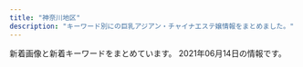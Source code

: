 ```yaml
---
title: "神奈川地区"
description: "キーワード別にの巨乳アジアン・チャイナエステ嬢情報をまとめました。"
---
```


新着画像と新着キーワードをまとめています。
2021年06月14日の情報です。

<DmmAffiliateIns />
<KeywordTable
  shops={
    [
    {
        "img_links": [
            "http://pretty-esthe.com/images/r2.jpg",
            "http://pretty-esthe.com/images/top.png",
            "http://pretty-esthe.com/images/cg07.jpg",
            "http://pretty-esthe.com/images/cg02.jpg",
            "http://pretty-esthe.com/images/cg03.jpg",
            "http://pretty-esthe.com/images/staff_s.png",
            "http://pretty-esthe.com/images/cg05.jpg",
            "http://pretty-esthe.com/images/evetop.png",
            "http://pretty-esthe.com/images/r1.jpg",
            "http://pretty-esthe.com/images/cg01.jpg",
            "http://pretty-esthe.com/images/r3.jpg",
            "http://pretty-esthe.com/images/news.png",
            "http://pretty-esthe.com/images/r4.jpg",
            "http://pretty-esthe.com/images/cg09.jpg"
        ],
        "name": "\u840c\u3048",
        "station": "JR\u6238\u585a\u99c5\u6771\u53e3",
        "url": "http://pretty-esthe.com/",
        "keywords": {
            "D": 15,
            "E": 3,
            "86": 18
        }
    },
    {
        "keywords": {
            "C": 11
        },
        "url": "http://treat-rlx.com/",
        "name": "\u798f\u7e01",
        "img_links": [
            "http://treat-rlx.com/img/ttl_mobile.png",
            "http://treat-rlx.com/i/files/homeimg.jpg",
            "http://treat-rlx.com/pic/topimg1.png",
            "http://treat-rlx.com/staff/mika/01mb.jpg",
            "http://treat-rlx.com/staff/aya/01.jpg",
            "http://treat-rlx.com/staff/mika/01.jpg",
            "http://treat-rlx.com/img/ttl_rec.png",
            "http://treat-rlx.com/staff/aya/01mb.jpg",
            "http://treat-rlx.com/pic/topimg4.png",
            "http://treat-rlx.com/pic/topimg3.png",
            "http://treat-rlx.com/pic/topimg5.png",
            "http://treat-rlx.com/img/ttl_staff.jpg",
            "http://treat-rlx.com/pic/topimg2.png",
            "http://treat-rlx.com/pic/head.jpg",
            "http://treat-rlx.com/img/att.png"
        ],
        "station": "\u5584\u884c\u99c5\u6771\u53e3"
    },
    {
        "keywords": {},
        "url": "http://megumi-est.xyz/",
        "name": "\u6075",
        "station": "JR\u85e4\u6ca2\u99c5\u5357\u53e3",
        "img_links": [
            "http://megumi-est.xyz/girl/8.jpg",
            "http://megumi-est.xyz/girl/5.jpg",
            "http://megumi-est.xyz/images/staff_bg.png",
            "http://megumi-est.xyz/images/roomimg/img2.png",
            "http://megumi-est.xyz/images/roomimg/img1.png",
            "http://megumi-est.xyz/images/pickup_line.png",
            "http://megumi-est.xyz/images/topbg.jpg",
            "http://megumi-est.xyz/images/mobile_bg.png",
            "http://megumi-est.xyz/images/roomimg/img3.png",
            "http://megumi-est.xyz/images/roomimg/img4.png",
            "http://megumi-est.xyz/images/newsbg.png",
            "http://megumi-est.xyz/girl/2.jpg",
            "http://megumi-est.xyz/girl/4.jpg",
            "http://megumi-est.xyz/girl/1.jpg"
        ]
    },
    {
        "keywords": {
            "C": 32,
            "87": 12,
            "D": 8,
            "83": 16
        },
        "station": "JR\u5e73\u585a\u99c5\u5317\u53e3",
        "name": "Best Love \uff5e\u30d9\u30b9\u30c8\u30e9\u30d6\uff5e",
        "url": "http://www.bestlove.iesjp.com/",
        "img_links": [
            "http://www.bestlove.iesjp.com/images/line.png",
            "http://www.bestlove.iesjp.com/files/007-02.jpg",
            "http://www.bestlove.iesjp.com/images/r3.jpg",
            "http://www.bestlove.iesjp.com/files/003-02.jpg",
            "http://www.bestlove.iesjp.com/files/008-02.jpg",
            "http://www.bestlove.iesjp.com/files/005-03.jpg",
            "http://www.bestlove.iesjp.com/files/007.jpg",
            "http://www.bestlove.iesjp.com/files/002-02.jpg",
            "http://www.bestlove.iesjp.com/files/001-02.jpg",
            "http://www.bestlove.iesjp.com/files/001.jpg",
            "http://www.bestlove.iesjp.com/photo_news/upimg/5129560a1cb3fa4f74_0.jpg",
            "http://www.bestlove.iesjp.com/files/004-03.jpg",
            "http://www.bestlove.iesjp.com/files/004.jpg",
            "http://www.bestlove.iesjp.com/images/mobile.jpg",
            "http://www.bestlove.iesjp.com/files/003-03.jpg",
            "http://www.bestlove.iesjp.com/images/atomosky.jpg",
            "http://www.bestlove.iesjp.com/files/004-02.jpg",
            "http://www.bestlove.iesjp.com/files/002.jpg",
            "http://www.bestlove.iesjp.com/files/006.jpg",
            "http://www.bestlove.iesjp.com/files/005-02.jpg",
            "http://www.bestlove.iesjp.com/files/003.jpg",
            "http://www.bestlove.iesjp.com/files/002-03.jpg",
            "http://www.bestlove.iesjp.com/files/005.jpg",
            "http://www.bestlove.iesjp.com/files/008.jpg",
            "http://www.bestlove.iesjp.com/files/006-03.jpg",
            "http://www.bestlove.iesjp.com/files/007-03.jpg",
            "http://www.bestlove.iesjp.com/files/008-03.jpg",
            "http://www.bestlove.iesjp.com/files/001-03.jpg",
            "http://www.bestlove.iesjp.com/files/006-02.jpg"
        ]
    },
    {
        "img_links": [
            "http://candy.relaxjp.com/images/slider1/003.jpg",
            "http://candy.relaxjp.com/css/nav/nav-001.png",
            "http://candy.relaxjp.com/css/top000001.png",
            "http://candy.relaxjp.com/css/nav/nav-004.png",
            "http://candy.relaxjp.com/css/staff/staff003-a.png",
            "http://candy.relaxjp.com/css/nav/nav-006.png",
            "http://candy.relaxjp.com/css/osusume08.jpg",
            "http://candy.relaxjp.com/css/staff/staff001-a.png",
            "http://candy.relaxjp.com/css/nav/nav-003.png",
            "http://candy.relaxjp.com/css/staff/staff006.png",
            "http://candy.relaxjp.com/css/staff/staff006-a.png",
            "http://candy.relaxjp.com/images/slider1/001.jpg",
            "http://candy.relaxjp.com/css/staff/staff005-a.png",
            "http://candy.relaxjp.com/css/staff/staff007-a.png",
            "http://candy.relaxjp.com/css/nav/nav-002.png",
            "http://candy.relaxjp.com/css/staff/staff004-a.png",
            "http://candy.relaxjp.com/css/staff/staff002.png",
            "http://candy.relaxjp.com/css/staff/staff005.png",
            "http://candy.relaxjp.com/css/staff/staff002-a.png",
            "http://candy.relaxjp.com/css/staff/staff007.png",
            "http://candy.relaxjp.com/css/tel.png",
            "http://candy.relaxjp.com/css/staff/staff003.png",
            "http://candy.relaxjp.com/css/staff/staff004.png",
            "http://candy.relaxjp.com/css/staff/staff0001.png",
            "http://candy.relaxjp.com/css/nav/nav-005.png"
        ],
        "url": "http://candy.relaxjp.com/",
        "keywords": {
            "D": 4,
            "87": 1,
            "88": 1,
            "90": 1,
            "C": 2,
            "89": 2,
            "85": 1
        },
        "name": "Candy",
        "station": "JR\u6771\u6238\u585a\u99c5\u6771\u53e3"
    },
    {
        "station": "\u8ffd\u6d5c\u99c5",
        "url": "http://ikoi.esjp.xyz/",
        "img_links": [
            "http://ikoi.esjp.xyz/i/img/photo01.jpg",
            "http://ikoi.esjp.xyz/girl/5.jpg",
            "http://ikoi.esjp.xyz/img/top_pickback.png",
            "http://ikoi.esjp.xyz/img/capinfo.jpg",
            "http://ikoi.esjp.xyz/img/sub_staff.jpg",
            "http://ikoi.esjp.xyz/girl/2.jpg",
            "http://ikoi.esjp.xyz/img/room/photo03.jpg",
            "http://ikoi.esjp.xyz/i/img/photo05.jpg",
            "http://ikoi.esjp.xyz/img/room/photo05.jpg",
            "http://ikoi.esjp.xyz/i/img/photo03.jpg",
            "http://ikoi.esjp.xyz/img/lr_02.jpg",
            "http://ikoi.esjp.xyz/img/qr.jpg",
            "http://ikoi.esjp.xyz/img/059.png",
            "http://ikoi.esjp.xyz/girl/1.jpg",
            "http://ikoi.esjp.xyz/img/lr_01.jpg",
            "http://ikoi.esjp.xyz/girl/4.jpg",
            "http://ikoi.esjp.xyz/img/room/photo06.jpg",
            "http://ikoi.esjp.xyz/img/room/photo02.jpg",
            "http://ikoi.esjp.xyz/img/pro_girl_line.jpg",
            "http://ikoi.esjp.xyz/img/room/photo04.jpg",
            "http://ikoi.esjp.xyz/i/img/photo06.jpg",
            "http://ikoi.esjp.xyz/girl/3.jpg",
            "http://ikoi.esjp.xyz/girl/6.jpg",
            "http://ikoi.esjp.xyz/i/img/photo04.jpg",
            "http://ikoi.esjp.xyz/img/room/photo01.jpg",
            "http://ikoi.esjp.xyz/i/img/photo02.jpg",
            "http://ikoi.esjp.xyz/img/rec_top.png"
        ],
        "name": "\u61a9",
        "keywords": {}
    },
    {
        "station": "JR\u6238\u585a\u99c5",
        "keywords": {
            "D": 36,
            "87": 36,
            "C": 12,
            "86": 12
        },
        "img_links": [
            "http://www.sugoi.esturl.com/images/tit_new.png",
            "http://www.sugoi.esturl.com/images/maining.jpg",
            "http://www.sugoi.esturl.com/photo_news/upimg/75643607cd8483a10c_0.jpg",
            "http://www.sugoi.esturl.com/files/006.jpg",
            "http://www.sugoi.esturl.com/files/002.jpg",
            "http://www.sugoi.esturl.com/images/top.jpg",
            "http://www.sugoi.esturl.com/images/sp_tit_therapist.png",
            "http://www.sugoi.esturl.com/photo_news/upimg/5092060b9e64abf34d_0.jpg",
            "http://www.sugoi.esturl.com/files/001.jpg",
            "http://www.sugoi.esturl.com/images/tit_therapist.png",
            "http://www.sugoi.esturl.com/files/005.jpg",
            "http://www.sugoi.esturl.com/photo_news/upimg/70951608b5e693bbf5_0.jpg",
            "http://www.sugoi.esturl.com/photo_news/upimg/9825560a1fc08bf3dd_0.jpg",
            "http://www.sugoi.esturl.com/files/003.jpg",
            "http://www.sugoi.esturl.com/files/008.jpg",
            "http://www.sugoi.esturl.com/files/004.jpg",
            "http://www.sugoi.esturl.com/images/sp_tit_new.png",
            "http://www.sugoi.esturl.com/files/007.jpg",
            "http://www.sugoi.esturl.com/images/sp_top.jpg",
            "http://www.sugoi.esturl.com/images/img_tel.png"
        ],
        "url": "http://www.sugoi.esturl.com/",
        "name": "\u3059\u3054\u3044\u7652\u3057"
    },
    {
        "keywords": {},
        "name": "\u3055\u304f\u3089",
        "url": "http://hoguraku.info/",
        "img_links": [
            "http://hoguraku.info/_src/22266488/navi2_02.png",
            "http://hoguraku.info/_src/37673393/wechatimg98.jpg",
            "http://hoguraku.info/staff-2.jpg",
            "http://hoguraku.info/_src/22294030/wechatimg175.jpg",
            "http://hoguraku.info/_src/22266487/navi_02.png",
            "http://hoguraku.info/_src/22266486/navi2_01.png",
            "http://hoguraku.info/_src/22294027/wechatimg239.jpg",
            "http://hoguraku.info/_src/22294031/wechatimg175.jpg",
            "http://hoguraku.info/_src/22266495/navi_06.png",
            "http://hoguraku.info/_src/22293865/sign.png",
            "http://hoguraku.info/_src/22296697/pup.png",
            "http://hoguraku.info/_src/22294024/1_20180513213551260.jpg",
            "http://hoguraku.info/_src/22293820/wechatimg744.jpg",
            "http://hoguraku.info/_src/22266524/wechatimg96_20191205204603604.jpg",
            "http://hoguraku.info/_src/22266491/navi_04.png",
            "http://hoguraku.info/_src/22294025/1_20180513213551260.jpg",
            "http://hoguraku.info/_src/22293781/sign.png",
            "http://hoguraku.info/_src/25168346/staff-2_20180823215120776.jpg",
            "http://hoguraku.info/_src/22296695/pup.png",
            "http://hoguraku.info/_src/22293610/pup.png",
            "http://hoguraku.info/staff-1.jpg",
            "http://hoguraku.info/_src/22294029/3_20180513213551306.jpg",
            "http://hoguraku.info/_src/22266496/navi2_06.png",
            "http://hoguraku.info/_src/22266485/navi_01.png",
            "http://hoguraku.info/_src/55131553/img20210408153832112943.png",
            "http://hoguraku.info/_src/22266493/navi_05.png",
            "http://hoguraku.info/_src/22296687/pup.png",
            "http://hoguraku.info/_src/22294409/img20180513220122069421.png",
            "http://hoguraku.info/staff-4.jpg",
            "http://hoguraku.info/_src/22266494/navi2_05.png",
            "http://hoguraku.info/_src/22266398/img20180513214352559347.png",
            "http://hoguraku.info/staff-3.jpg",
            "http://hoguraku.info/_src/22266489/navi_03.png",
            "http://hoguraku.info/_src/22294028/3_20180513213551306.jpg",
            "http://hoguraku.info/_src/22266400/wechatimg94_20191205204136458.jpg",
            "http://hoguraku.info/_src/22266490/navi2_03.png",
            "http://hoguraku.info/_src/22294026/wechatimg239.jpg",
            "http://hoguraku.info/_src/22266492/navi2_04.png",
            "http://hoguraku.info/_src/22293601/newspinkup.png"
        ],
        "station": "JR\u5927\u8239\u99c5\u6771\u53e3"
    },
    {
        "station": "\u6e58\u5357\u53f0\u99c5\u897f\u53e3",
        "url": "http://izumi.ests.jp/",
        "name": "\u6e58\u5357\u604b",
        "img_links": [
            "http://izumi.ests.jp/images/room1.jpg",
            "http://izumi.ests.jp/images/info.jpg",
            "http://izumi.ests.jp/images/top.jpg",
            "http://izumi.ests.jp/images/s3.jpg",
            "http://izumi.ests.jp/photos/sites/54/2020/07/2020070605483923.jpg",
            "http://izumi.ests.jp/photos/sites/54/2019/10/2019100205592997.jpg",
            "http://izumi.ests.jp/images/room4.jpg",
            "http://izumi.ests.jp/images/service4.jpg",
            "http://izumi.ests.jp/images/service2.jpg",
            "http://izumi.ests.jp/images/mobile.jpg",
            "http://izumi.ests.jp/images/s_news.jpg",
            "http://izumi.ests.jp/images/info2.jpg",
            "http://izumi.ests.jp/photos/sites/54/2020/05/2020051209400132.jpg",
            "http://izumi.ests.jp/images/service3.jpg",
            "http://izumi.ests.jp/photos/sites/54/2020/12/2020121307073529.jpg",
            "http://izumi.ests.jp/photos/sites/54/2021/05/2021052103244595.jpg",
            "http://izumi.ests.jp/images/room2.jpg",
            "http://izumi.ests.jp/images/room3.jpg",
            "http://izumi.ests.jp/photos/sites/54/2019/10/2019100205593058.jpg",
            "http://izumi.ests.jp/images/s1.jpg",
            "http://izumi.ests.jp/images/service1.jpg",
            "http://izumi.ests.jp/photos/sites/54/2020/09/2020092004565418.jpg"
        ],
        "keywords": {
            "85": 40,
            "D": 40,
            "E": 8,
            "86": 8,
            "C": 8,
            "87": 8
        }
    },
    {
        "name": "\u693f",
        "station": "JR\u5e73\u585a\u99c5\u897f\u53e3",
        "url": "http://o-jp.com/tsubaki/",
        "keywords": {
            "C": 6
        },
        "img_links": [
            "http://o-jp.com/tsubaki/images/index_enter.jpg",
            "http://o-jp.com/tsubaki/images/photo02.jpg",
            "http://o-jp.com/tsubaki/images/mimi1.jpg",
            "http://o-jp.com/tsubaki/images/photo01.jpg",
            "http://o-jp.com/tsubaki/images/photo04.jpg",
            "http://o-jp.com/tsubaki/images/t_mobile.jpg",
            "http://o-jp.com/tsubaki/images/t_discount.jpg",
            "http://o-jp.com/tsubaki/images/photo03.jpg"
        ]
    },
    {
        "url": "http://hiratsuka-est.com/",
        "name": "\u3055\u308f\u3084\u304b",
        "keywords": {},
        "img_links": [
            "http://hiratsuka-est.com/images/zi-faq.png",
            "http://hiratsuka-est.com/images/tiao2.jpg",
            "http://hiratsuka-est.com/images/mi.jpg",
            "http://hiratsuka-est.com/images/g3.jpg",
            "http://hiratsuka-est.com/images/rr1.jpg",
            "http://hiratsuka-est.com/images/zi-staff.png",
            "http://hiratsuka-est.com/images/banna2.jpg",
            "http://hiratsuka-est.com/images/ll1.jpg",
            "http://hiratsuka-est.com/images/top.jpg",
            "http://hiratsuka-est.com/images/r9.jpg",
            "http://hiratsuka-est.com/images/r8.jpg",
            "http://hiratsuka-est.com/images/g0.jpg",
            "http://hiratsuka-est.com/images/new1.jpg",
            "http://hiratsuka-est.com/images/r4.jpg",
            "http://hiratsuka-est.com/images/g1.jpg",
            "http://hiratsuka-est.com/images/r7.jpg",
            "http://hiratsuka-est.com/images/banna1.jpg",
            "http://hiratsuka-est.com/images/rina.jpg",
            "http://hiratsuka-est.com/images/banna.jpg",
            "http://hiratsuka-est.com/images/g4.jpg",
            "http://hiratsuka-est.com/images/tel.jpg",
            "http://hiratsuka-est.com/images/r5.jpg",
            "http://hiratsuka-est.com/images/r3.jpg",
            "http://hiratsuka-est.com/images/r1.jpg",
            "http://hiratsuka-est.com/images/left.jpg",
            "http://hiratsuka-est.com/images/r6.jpg",
            "http://hiratsuka-est.com/images/zi-link.png",
            "http://hiratsuka-est.com/images/right.jpg",
            "http://hiratsuka-est.com/images/chc.jpg",
            "http://hiratsuka-est.com/images/g2.jpg"
        ],
        "station": "JR\u5e73\u585a\u99c5\u5317\u53e3"
    },
    {
        "station": "\u9db4\u5dfb\u6e29\u6cc9\u99c5\u5317\u53e3",
        "url": "http://oil.abnavi.info/",
        "keywords": {},
        "name": "\u30a2\u30ed\u30a8",
        "img_links": []
    },
    {
        "station": "JR\u85e4\u6ca2\u99c5\u5357\u53e3",
        "name": "\u30a2\u30eb\u30b9",
        "url": "https://174018370.wixsite.com/mysite-5/",
        "keywords": {
            "87": 5,
            "84": 4,
            "F": 1,
            "\u30bb\u30af\u30b7\u30fc": 5
        },
        "img_links": [
            "https://static.wixstatic.com/media/fa16f5_10bb2bee15cc4bae8e5cb63703e45c70~mv2.jpg",
            "https://static.wixstatic.com/media/fa16f5_86eb1c796f8c4331b4c38b69cda1b743~mv2.jpg",
            "https://static.wixstatic.com/media/fa16f5_c5eb62e882bb4223841ed94f9c0e4c94~mv2.jpg"
        ]
    },
    {
        "keywords": {
            "88": 5,
            "D": 10,
            "87": 10,
            "85": 5,
            "E": 10,
            "C": 13
        },
        "name": "\u3075\u308f\u3075\u308f\u5a18",
        "img_links": [
            "https://fuwafuwa-girl.jpn.vin/images/m12.jpg",
            "https://fuwafuwa-girl.jpn.vin/images/info.jpg",
            "https://fuwafuwa-girl.jpn.vin/images/m14.jpg",
            "https://fuwafuwa-girl.jpn.vin/images/s_news.png",
            "https://fuwafuwa-girl.jpn.vin/images/m15.jpg",
            "https://fuwafuwa-girl.jpn.vin/images/m10.jpg",
            "https://fuwafuwa-girl.jpn.vin/photos/sites/34/2021/02/2021022406110282.jpg",
            "https://fuwafuwa-girl.jpn.vin/images/s_staff.png",
            "https://fuwafuwa-girl.jpn.vin/photos/sites/34/2021/02/202102240611046.jpg",
            "https://fuwafuwa-girl.jpn.vin/images/m7.jpg",
            "https://fuwafuwa-girl.jpn.vin/photos/sites/34/2021/02/2021022406110276.jpg",
            "https://fuwafuwa-girl.jpn.vin/images/room3.jpg",
            "https://fuwafuwa-girl.jpn.vin/photos/sites/34/2021/02/2021022406110384.jpg",
            "https://fuwafuwa-girl.jpn.vin/images/s_pick.png",
            "https://fuwafuwa-girl.jpn.vin/images/m11.jpg",
            "https://fuwafuwa-girl.jpn.vin/images/m13.jpg",
            "https://fuwafuwa-girl.jpn.vin/images/m8.jpg",
            "https://fuwafuwa-girl.jpn.vin/images/room4.jpg",
            "https://fuwafuwa-girl.jpn.vin/images/mobile.jpg",
            "https://fuwafuwa-girl.jpn.vin/images/room1.jpg",
            "https://fuwafuwa-girl.jpn.vin/images/room2.jpg",
            "https://fuwafuwa-girl.jpn.vin/images/s_massage.png",
            "https://fuwafuwa-girl.jpn.vin/images/m9.jpg",
            "https://fuwafuwa-girl.jpn.vin/images/s_link.png",
            "https://fuwafuwa-girl.jpn.vin/images/top.png"
        ],
        "station": "\u4e0a\u5927\u5ca1\u99c5",
        "url": "https://fuwafuwa-girl.jpn.vin/"
    },
    {
        "url": "http://esthe-massage.pw/",
        "keywords": {
            "E": 2,
            "86": 3,
            "D": 3,
            "87": 1,
            "85": 1
        },
        "name": "\u6843\u9999",
        "station": "JR\u5e73\u585a\u99c5",
        "img_links": [
            "http://esthe-massage.pw/img/m6.jpg",
            "http://esthe-massage.pw/img/cg01.jpg",
            "http://esthe-massage.pw/img/cg02.jpg",
            "http://esthe-massage.pw/img/noo.png",
            "http://esthe-massage.pw/img/m30.jpg",
            "http://esthe-massage.pw/img/m60.jpg",
            "http://esthe-massage.pw/img/cg05.jpg",
            "http://esthe-massage.pw/img/top.jpg",
            "http://esthe-massage.pw/img/m20.jpg",
            "http://esthe-massage.pw/img/m2.jpg",
            "http://esthe-massage.pw/img/m4.jpg",
            "http://esthe-massage.pw/img/m1.jpg",
            "http://esthe-massage.pw/img/m10.jpg",
            "http://esthe-massage.pw/img/cg03.jpg",
            "http://esthe-massage.pw/img/fla.jpg",
            "http://esthe-massage.pw/img/no.png",
            "http://esthe-massage.pw/img/stan.png",
            "http://esthe-massage.pw/img/m5.jpg",
            "http://esthe-massage.pw/img/m3.jpg",
            "http://esthe-massage.pw/img/cg04.jpg"
        ]
    },
    {
        "keywords": {
            "86": 4,
            "D": 24,
            "87": 16,
            "88": 4
        },
        "name": "\u521d\u604b",
        "img_links": [
            "http://www.hatsukoi.mensest.com/files/005.jpg",
            "http://www.hatsukoi.mensest.com/files/001.jpg",
            "http://www.hatsukoi.mensest.com/common/images/photo03.jpg",
            "http://www.hatsukoi.mensest.com/images/icon_info.png",
            "http://www.hatsukoi.mensest.com/images/icon_top.png",
            "http://www.hatsukoi.mensest.com/files/004.jpg",
            "http://www.hatsukoi.mensest.com/files/006.jpg",
            "http://www.hatsukoi.mensest.com/common/images/photo01.jpg",
            "http://www.hatsukoi.mensest.com/images/btn2.png",
            "http://www.hatsukoi.mensest.com/common/images/photo02.jpg",
            "http://www.hatsukoi.mensest.com/images/mainImg_sub.jpg",
            "http://www.hatsukoi.mensest.com/images/icon_staff.png",
            "http://www.hatsukoi.mensest.com/files/003.jpg",
            "http://www.hatsukoi.mensest.com/images/icon_tel.png",
            "http://www.hatsukoi.mensest.com/files/002.jpg"
        ],
        "station": "JR\u6771\u6238\u585a\u99c5\u6771\u53e3",
        "url": "http://www.hatsukoi.mensest.com/"
    },
    {
        "name": "\u990a\u751f\u5802",
        "keywords": {
            "C": 13
        },
        "station": "\u5929\u738b\u753a\u99c5\u5357\u53e3",
        "img_links": [
            "http://es-treat.com/staff/rie/01.jpg",
            "http://es-treat.com/staff/nana/01.jpg",
            "http://es-treat.com/staff/nana/01mb.jpg",
            "http://es-treat.com/staff/remi/01.jpg",
            "http://es-treat.com/img/tel.jpg",
            "http://es-treat.com/img/ttl_staff.png",
            "http://es-treat.com/img/acs.jpg",
            "http://es-treat.com/staff/emi/01mb.jpg",
            "http://es-treat.com/staff/rie/01mb.jpg",
            "http://es-treat.com/staff/yuri/01.jpg",
            "http://es-treat.com/staff/yuyu/01mb.jpg",
            "http://es-treat.com/pic/head.jpg",
            "http://es-treat.com/staff/emi/01.jpg",
            "http://es-treat.com/staff/remi/01mb.jpg",
            "http://es-treat.com/staff/yuyu/01.jpg",
            "http://es-treat.com/pic/topimg1.jpg",
            "http://es-treat.com/staff/yuri/01mb.jpg"
        ],
        "url": "http://es-treat.com/"
    },
    {
        "img_links": [],
        "url": "http://en.este88.com/",
        "keywords": {},
        "station": "JR\u85e4\u6ca2\u99c5\u5317\u53e3",
        "name": "\u7e01"
    },
    {
        "img_links": [
            "http://www.huyo.work/img/sora1.jpg",
            "http://www.huyo.work/images/info.jpg",
            "http://www.huyo.work/images/int1.jpg",
            "http://www.huyo.work/images/interior_t.jpg",
            "http://www.huyo.work/images/8.jpg",
            "http://www.huyo.work/img/nana1.jpg",
            "http://www.huyo.work/images/news.jpg",
            "http://www.huyo.work/img/riri1.jpg",
            "http://www.huyo.work/images/sys2.jpg",
            "http://www.huyo.work/images/sys1.jpg",
            "http://www.huyo.work/img/hana1.jpg",
            "http://www.huyo.work/images/4.jpg",
            "http://www.huyo.work/images/head.jpg",
            "http://www.huyo.work/img/mimi1.jpg",
            "http://www.huyo.work/images/3.jpg",
            "http://www.huyo.work/images/staff_t.jpg",
            "http://www.huyo.work/images/line.png",
            "http://www.huyo.work/img/mayu1.jpg",
            "http://www.huyo.work/images/7.jpg",
            "http://www.huyo.work/images/int2.jpg",
            "http://www.huyo.work/images/2.jpg",
            "http://www.huyo.work/img/ayumi1.jpg",
            "http://www.huyo.work/images/mobile.jpg",
            "http://www.huyo.work/images/5.jpg",
            "http://www.huyo.work/images/1.jpg"
        ],
        "url": "http://www.huyo.work/",
        "keywords": {},
        "station": "JR\u5e73\u585a\u99c5\u5317\u53e3",
        "name": "\u3075\u3088\u3046"
    },
    {
        "keywords": {
            "D": 61,
            "C": 8,
            "E": 8,
            "F": 8
        },
        "name": "\u30ad\u30e5\u30fc\u30c8",
        "url": "http://onlyone-relax.xyz/",
        "station": "JR\u5c0f\u7530\u539f\u99c5\u897f\u53e3",
        "img_links": [
            "http://onlyone-relax.xyz/images/cg01.jpg",
            "http://onlyone-relax.xyz/images/cg07.jpg",
            "http://onlyone-relax.xyz/images/2.jpg",
            "http://onlyone-relax.xyz/images/4.jpg",
            "http://onlyone-relax.xyz/images/1.jpg",
            "http://onlyone-relax.xyz/images/cg09.jpg",
            "http://onlyone-relax.xyz/images/cg05.jpg",
            "http://onlyone-relax.xyz/images/top.png",
            "http://onlyone-relax.xyz/images/spacer300x450.png",
            "http://onlyone-relax.xyz/images/cg08.jpg",
            "http://onlyone-relax.xyz/images/cg02.jpg",
            "http://onlyone-relax.xyz/images/cg03.jpg",
            "http://onlyone-relax.xyz/images/top2.png",
            "http://onlyone-relax.xyz/images/cg06.jpg",
            "http://onlyone-relax.xyz/images/qr.jpg",
            "http://onlyone-relax.xyz/images/cg10.jpg",
            "http://onlyone-relax.xyz/images/cg04.jpg"
        ]
    },
    {
        "keywords": {
            "86": 4,
            "E": 3,
            "85": 1,
            "C": 2,
            "87": 5,
            "D": 5
        },
        "img_links": [
            "http://www.relax-fairyark.info/img/nos.jpg",
            "http://www.relax-fairyark.info/img/sta213.jpg",
            "http://www.relax-fairyark.info/img/botton.jpg",
            "http://www.relax-fairyark.info/img/st150.jpg",
            "http://www.relax-fairyark.info/img/st1.jpg",
            "http://www.relax-fairyark.info/img/st213.jpg",
            "http://www.relax-fairyark.info/img/sta267.jpg",
            "http://www.relax-fairyark.info/img/tel.png",
            "http://www.relax-fairyark.info/img/st264.jpg",
            "http://www.relax-fairyark.info/img/st260.jpg",
            "http://www.relax-fairyark.info/img/sta264.jpg",
            "http://www.relax-fairyark.info/img/sta255.jpg",
            "http://www.relax-fairyark.info/img/vlt.png",
            "http://www.relax-fairyark.info/img/sta220.jpg",
            "http://www.relax-fairyark.info/img/sta260.jpg",
            "http://www.relax-fairyark.info/img/head.jpg",
            "http://www.relax-fairyark.info/img/sta150.jpg",
            "http://www.relax-fairyark.info/img/st223.jpg",
            "http://www.relax-fairyark.info/img/st220.jpg",
            "http://www.relax-fairyark.info/img/st268.jpg",
            "http://www.relax-fairyark.info/img/st255.jpg",
            "http://www.relax-fairyark.info/img/sta223.jpg",
            "http://www.relax-fairyark.info/img/st267.jpg",
            "http://www.relax-fairyark.info/img/body2.jpg",
            "http://www.relax-fairyark.info/img/footbotton.png",
            "http://www.relax-fairyark.info/img/st0220.jpg",
            "http://www.relax-fairyark.info/img/sta268.jpg"
        ],
        "url": "http://www.relax-fairyark.info/",
        "name": "Fairy Ark",
        "station": "JR\u85e4\u6ca2\u99c5\u5357\u53e3"
    },
    {
        "station": "JR\u85e4\u6ca2\u99c5\u5357\u53e3",
        "img_links": [
            "http://es-tiara.jpest.net/uploads//sites/29/2021/05/g2.jpg",
            "http://es-tiara.jpest.net/uploads//sites/29/elementor/thumbs/g2-p6y6me2p9fjnaj0de7ydxk9qgy0x3q0q7mdpblc9tk.jpg",
            "http://es-tiara.jpest.net/uploads//sites/29/2021/05/g1.jpg",
            "http://es-tiara.jpest.net/uploads//sites/29/2020/11/new_03.jpg",
            "http://es-tiara.jpest.net/uploads//sites/29/2020/11/top-1.png",
            "http://es-tiara.jpest.net/uploads//sites/29/elementor/thumbs/g4-p6y6qq3wrxh8tspq33egfgw92wnulh8652oaziwx4o.jpg",
            "http://es-tiara.jpest.net/uploads//sites/29/2021/05/g3.jpg",
            "http://es-tiara.jpest.net/uploads//sites/29/2021/05/g4.jpg",
            "http://es-tiara.jpest.net/uploads//sites/29/2020/11/new_01.jpg",
            "http://es-tiara.jpest.net/uploads//sites/29/elementor/thumbs/g1-p6y6ogby9cdarq0icm1wwjj5eduwzt7ittx28ga660.jpg",
            "http://es-tiara.jpest.net/uploads//sites/29/2020/11/liushu.png",
            "http://es-tiara.jpest.net/uploads//sites/29/elementor/thumbs/g3-p6y6s5t17tg0kcmmp7qxqlulr3l1ctxeo6k0dqs9mg.jpg"
        ],
        "keywords": {},
        "url": "http://es-tiara.jpest.net/",
        "name": "\u30c6\u30a3\u30a2\u30e9"
    },
    {
        "keywords": {
            "86": 18,
            "D": 15,
            "E": 3
        },
        "name": "\u5922\u306e\u8776\u3005",
        "url": "http://tiffany1818.biz/",
        "station": "\u4e0a\u6c38\u8c37\u99c5",
        "img_links": [
            "http://tiffany1818.biz/images/top.png",
            "http://tiffany1818.biz/images/cg02.jpg",
            "http://tiffany1818.biz/images/cg06.jpg",
            "http://tiffany1818.biz/images/cg05.jpg",
            "http://tiffany1818.biz/images/cg01.jpg",
            "http://tiffany1818.biz/images/news.png",
            "http://tiffany1818.biz/images/staff_s.png",
            "http://tiffany1818.biz/images/cg03.jpg",
            "http://tiffany1818.biz/images/cg07.jpg",
            "http://tiffany1818.biz/images/evetop.png"
        ]
    },
    {
        "station": "JR\u5e73\u585a\u99c5\u5317\u53e3",
        "name": "\u968f\u7e01",
        "img_links": [
            "http://sui-en.work/images/b1.jpg",
            "http://sui-en.work/images/b2.jpg",
            "http://sui-en.work/images/interior_t.png",
            "http://sui-en.work/img/kaori1.jpg",
            "http://sui-en.work/images/3.png",
            "http://sui-en.work/images/int3.png",
            "http://sui-en.work/images/news.jpg",
            "http://sui-en.work/images/sys2.jpg",
            "http://sui-en.work/images/sys1.jpg",
            "http://sui-en.work/images/1.png",
            "http://sui-en.work/images/int1.png",
            "http://sui-en.work/img/hana1.jpg",
            "http://sui-en.work/images/int2.png",
            "http://sui-en.work/images/head.jpg",
            "http://sui-en.work/img/sena1.jpg",
            "http://sui-en.work/images/tr.jpg",
            "http://sui-en.work/images/4.png",
            "http://sui-en.work/images/ta.jpg",
            "http://sui-en.work/images/mobile.jpg",
            "http://sui-en.work/img/yuki1.jpg",
            "http://sui-en.work/images/2.png",
            "http://sui-en.work/images/sys3.png",
            "http://sui-en.work/images/info.jpg",
            "http://sui-en.work/images/staff_t.png"
        ],
        "url": "http://sui-en.work/",
        "keywords": {}
    },
    {
        "img_links": [
            "http://www.bijinsalon.mensest.com/images/rsubt6.png",
            "http://www.bijinsalon.mensest.com/files/004.jpg",
            "http://www.bijinsalon.mensest.com/files/002.jpg",
            "http://www.bijinsalon.mensest.com/images/rsubt1.png",
            "http://www.bijinsalon.mensest.com/images/slider-img002.jpg",
            "http://www.bijinsalon.mensest.com/images/m2.jpg",
            "http://www.bijinsalon.mensest.com/images/m1.jpg",
            "http://www.bijinsalon.mensest.com/files/001.jpg",
            "http://www.bijinsalon.mensest.com/images/b-tel.png",
            "http://www.bijinsalon.mensest.com/images/m4.jpg",
            "http://www.bijinsalon.mensest.com/files/005.jpg",
            "http://www.bijinsalon.mensest.com/images/rsubt4.png",
            "http://www.bijinsalon.mensest.com/images/rsubt5.png",
            "http://www.bijinsalon.mensest.com/images/rsubt2.png",
            "http://www.bijinsalon.mensest.com/images/call_sp.png",
            "http://www.bijinsalon.mensest.com/images/slider-img001.jpg",
            "http://www.bijinsalon.mensest.com/images/m5.jpg",
            "http://www.bijinsalon.mensest.com/images/m3.jpg",
            "http://www.bijinsalon.mensest.com/images/rsubt7.png",
            "http://www.bijinsalon.mensest.com/images/b-online.png",
            "http://www.bijinsalon.mensest.com/images/rsubt3.png",
            "http://www.bijinsalon.mensest.com/images/m6.jpg"
        ],
        "name": "\u7f8e\u4eba\u30b5\u30ed\u30f3",
        "keywords": {
            "86": 8,
            "88": 8,
            "D": 24,
            "C": 8,
            "85": 8,
            "87": 8
        },
        "url": "http://www.bijinsalon.mensest.com/",
        "station": "JR\u4fdd\u571f\u30f6\u8c37\u99c5\u6771\u53e3"
    },
    {
        "name": "\u6e05\u6c34\u6e7e",
        "img_links": [
            "http://vinerty.xyz/templets/default/picture/rec1.png",
            "http://vinerty.xyz/uploads/210414/1-2104141542145O.jpg",
            "http://vinerty.xyz/uploads/210414/1-210414154313312.jpg",
            "http://vinerty.xyz/templets/default/picture/staff_t.jpg",
            "http://vinerty.xyz/uploads/210414/1-210414154346291.png",
            "http://vinerty.xyz/templets/default/picture/interior_t.jpg",
            "http://vinerty.xyz/uploads/210414/1-21041415424K61.jpg",
            "http://vinerty.xyz/uploads/180620/1-1P62010193X63.jpg",
            "http://vinerty.xyz/uploads/180620/1-1P62010154K00.png",
            "http://vinerty.xyz/uploads/210414/1-21041416305D18.jpg",
            "http://vinerty.xyz/templets/default/picture/news.jpg",
            "http://vinerty.xyz/templets/default/picture/head.jpg",
            "http://vinerty.xyz/uploads/210424/1-210424092F2349.jpg"
        ],
        "station": "\u6e58\u5357\u53f0\u99c5\u897f\u53e3",
        "url": "http://vinerty.xyz/",
        "keywords": {}
    },
    {
        "name": "\u6d5c\u8fba\u306e\u604b",
        "url": "http://www.hamabei.com/",
        "img_links": [
            "http://www.hamabei.com/images/buttona_08.jpg",
            "http://www.hamabei.com/images/miki1.jpg",
            "http://www.hamabei.com/images/yuka1.jpg",
            "http://www.hamabei.com/images/giral012.jpg",
            "http://www.hamabei.com/images/qr.jpg",
            "http://www.hamabei.com/images/buttona_04.jpg",
            "http://www.hamabei.com/images/nana1.jpg",
            "http://www.hamabei.com/images/giral014.jpg",
            "http://www.hamabei.com/images/giral007.jpg",
            "http://www.hamabei.com/images/giral009.jpg",
            "http://www.hamabei.com/images/buttona_06.jpg",
            "http://www.hamabei.com/images/buttona_07.jpg",
            "http://www.hamabei.com/images/giral015.jpg",
            "http://www.hamabei.com/images/buttona_03.jpg",
            "http://www.hamabei.com/images/kaori1.jpg",
            "http://www.hamabei.com/images/buttona_05.jpg"
        ],
        "station": "JR\u8305\u30f6\u5d0e\u99c5\u5357\u53e3",
        "keywords": {}
    },
    {
        "url": "https://es-happy.com/",
        "keywords": {
            "87": 1,
            "D": 2,
            "85": 1,
            "86": 1
        },
        "name": "\u30c0\u30df\u30a2\u30fc",
        "img_links": [
            "https://es-happy.com/images/store/04.jpg",
            "https://es-happy.com/images/mobile.jpg",
            "https://es-happy.com/images/store/01.jpg",
            "https://es-happy.com/images/store/02.jpg",
            "https://es-happy.com/staffPhoto/b20210522133223.jpg",
            "https://es-happy.com/images/store/03.jpg",
            "https://es-happy.com/images/returnBtn.jpg",
            "https://es-happy.com/staffPhoto/s20210522133230.jpg",
            "https://es-happy.com/staffPhoto/s20210522133207.jpg",
            "https://es-happy.com/staffPhoto/s20210522133223.jpg",
            "https://es-happy.com/staffPhoto/b20210522133207.jpg",
            "https://es-happy.com/staffPhoto/s20210522133148.jpg",
            "https://es-happy.com/staffPhoto/b20210522133148.jpg"
        ],
        "station": "JR\u6771\u6238\u585a\u99c5\u6771\u53e3"
    },
    {
        "name": "\u82b1\u306e\u6249",
        "img_links": [
            "http://hana-tobira.xyz/images/g2.jpg",
            "http://hana-tobira.xyz/images/tite-i.png",
            "http://hana-tobira.xyz/images/g7.jpg",
            "http://hana-tobira.xyz/images/tite-link.jpg",
            "http://hana-tobira.xyz/images/g6.jpg",
            "http://hana-tobira.xyz/images/pickup_t.jpg",
            "http://hana-tobira.xyz/images/g4.jpg",
            "http://hana-tobira.xyz/images/mobile.jpg",
            "http://hana-tobira.xyz/images/tite-staff.jpg",
            "http://hana-tobira.xyz/images/end.png",
            "http://hana-tobira.xyz/images/g5.jpg",
            "http://hana-tobira.xyz/images/g.jpg"
        ],
        "url": "http://hana-tobira.xyz/",
        "station": "JR\u85e4\u6ca2\u99c5\u5357\u53e3",
        "keywords": {
            "C": 13
        }
    },
    {
        "station": "JR\u85e4\u6ca2\u99c5\u5357\u53e3",
        "img_links": [
            "http://vinntuy.xyz/uploads/210412/1-2104121Q114L2.jpg",
            "http://vinntuy.xyz/uploads/210401/1-2104011443001G.jpg",
            "http://vinntuy.xyz/static/picture/mobile.jpg",
            "http://vinntuy.xyz/static/picture/room2.jpg",
            "http://vinntuy.xyz/static/picture/s_staff.png",
            "http://vinntuy.xyz/uploads/210401/1-210401144410258.jpg",
            "http://vinntuy.xyz/static/picture/news.png",
            "http://vinntuy.xyz/static/picture/room4.jpg",
            "http://vinntuy.xyz/uploads/210401/1-210401144331M4.jpg",
            "http://vinntuy.xyz/static/picture/room3.jpg",
            "http://vinntuy.xyz/static/picture/top.png",
            "http://vinntuy.xyz/static/picture/s1.jpg",
            "http://vinntuy.xyz/static/picture/room1.jpg",
            "http://vinntuy.xyz/static/picture/s3.jpg"
        ],
        "name": "Honeyroom",
        "keywords": {},
        "url": "http://vinntuy.xyz/"
    },
    {
        "url": "http://genkimorimori.ies.bz/",
        "img_links": [
            "http://genkimorimori.ies.bz/images/g16.jpg",
            "http://genkimorimori.ies.bz/images/g3.jpg",
            "http://genkimorimori.ies.bz/photos/sites/68/2021/04/2021042706555628.jpg",
            "http://genkimorimori.ies.bz/photos/sites/68/2021/01/2021011903470168.jpg",
            "http://genkimorimori.ies.bz/images/info.jpg",
            "http://genkimorimori.ies.bz/images/mobile.jpg",
            "http://genkimorimori.ies.bz/images/g11.jpg",
            "http://genkimorimori.ies.bz/images/g15.jpg",
            "http://genkimorimori.ies.bz/photos/sites/68/2021/03/2021031903185869.jpg",
            "http://genkimorimori.ies.bz/photos/sites/68/2021/05/2021052907065867.jpg",
            "http://genkimorimori.ies.bz/images/2.jpg",
            "http://genkimorimori.ies.bz/photos/sites/68/2020/12/202012150154361.jpg",
            "http://genkimorimori.ies.bz/images/g7.jpg",
            "http://genkimorimori.ies.bz/photos/sites/68/2020/11/2020110308582485.jpg",
            "http://genkimorimori.ies.bz/photos/sites/68/2020/12/2020121003212539.jpg",
            "http://genkimorimori.ies.bz/images/news1.jpg",
            "http://genkimorimori.ies.bz/images/g17.jpg",
            "http://genkimorimori.ies.bz/images/g2.jpg",
            "http://genkimorimori.ies.bz/images/top.jpg",
            "http://genkimorimori.ies.bz/images/info2.jpg",
            "http://genkimorimori.ies.bz/images/dairy1.jpg",
            "http://genkimorimori.ies.bz/images/g10.jpg",
            "http://genkimorimori.ies.bz/photos/sites/68/2020/11/2020110308572993.jpg",
            "http://genkimorimori.ies.bz/images/s_link.jpg",
            "http://genkimorimori.ies.bz/photos/sites/68/2020/11/2020112402100696.jpg",
            "http://genkimorimori.ies.bz/images/g13.jpg",
            "http://genkimorimori.ies.bz/photos/sites/68/2021/05/2021052907080294.jpg",
            "http://genkimorimori.ies.bz/images/pick.jpg",
            "http://genkimorimori.ies.bz/images/staff_bj3.jpg",
            "http://genkimorimori.ies.bz/photos/sites/68/2020/11/2020112402100578.jpg",
            "http://genkimorimori.ies.bz/images/g14.jpg",
            "http://genkimorimori.ies.bz/images/g1.jpg",
            "http://genkimorimori.ies.bz/images/s_staff.jpg",
            "http://genkimorimori.ies.bz/photos/sites/68/2021/04/2021040109162539.jpg",
            "http://genkimorimori.ies.bz/photos/sites/68/2020/11/2020110308572890.jpg",
            "http://genkimorimori.ies.bz/photos/sites/68/2020/12/2020120502191455.jpg",
            "http://genkimorimori.ies.bz/images/1.jpg",
            "http://genkimorimori.ies.bz/images/s_cosplay.jpg",
            "http://genkimorimori.ies.bz/photos/sites/68/2020/11/2020110308572868.jpg",
            "http://genkimorimori.ies.bz/photos/sites/68/2020/12/2020120703525262.jpg"
        ],
        "keywords": {},
        "name": "\u5143\u6c17\u3082\u308a\u3082\u308a",
        "station": "\u79e6\u91ce\u99c5\u5317\u53e3"
    },
    {
        "keywords": {},
        "name": "\u5eb7\u7f8e\uff5e\u30b3\u30a6\u30df\uff5e",
        "img_links": [
            "http://haruk.work/sp/images/int5.jpg",
            "http://haruk.work/images/tel.jpg",
            "http://haruk.work/sp/images/2.jpg",
            "http://haruk.work/sp/images/info_t.jpg",
            "http://haruk.work/sp/images/tel.jpg",
            "http://haruk.work/images/staff_t.jpg",
            "http://haruk.work/sp/images/ac2.jpg",
            "http://haruk.work/sp/images/newsb.png",
            "http://haruk.work/img/yuna1.jpg",
            "http://haruk.work/images/sys.png",
            "http://haruk.work/images/info.png",
            "http://haruk.work/sp/images/info.png",
            "http://haruk.work/sp/img/ayumi1.jpg",
            "http://haruk.work/sp/images/int4.jpg",
            "http://haruk.work/sp/img/akari1.jpg",
            "http://haruk.work/images/interior_t.jpg",
            "http://haruk.work/sp/menu/top.jpg",
            "http://haruk.work/sp/images/rec2.jpg",
            "http://haruk.work/sp/images/ac1.jpg",
            "http://haruk.work/sp/img/yuna1.jpg",
            "http://haruk.work/images/head.jpg",
            "http://haruk.work/sp/images/sys.png",
            "http://haruk.work/img/ayumi1.jpg",
            "http://haruk.work/sp/images/3.jpg",
            "http://haruk.work/sp/menu/staff.jpg",
            "http://haruk.work/sp/images/footer.png",
            "http://haruk.work/images/int1.png",
            "http://haruk.work/sp/images/head.jpg",
            "http://haruk.work/sp/images/int1.jpg",
            "http://haruk.work/images/ta.jpg",
            "http://haruk.work/sp/images/sms.jpg",
            "http://haruk.work/sp/images/int3.jpg",
            "http://haruk.work/sp/images/interior_t.jpg",
            "http://haruk.work/img/akari1.jpg",
            "http://haruk.work/images/rec2.jpg",
            "http://haruk.work/sp/images/news.jpg",
            "http://haruk.work/sp/images/rec1.png",
            "http://haruk.work/sp/images/1.jpg",
            "http://haruk.work/images/2.jpg",
            "http://haruk.work/images/news.png",
            "http://haruk.work/images/rec1.png",
            "http://haruk.work/images/3.jpg",
            "http://haruk.work/sp/images/staff_t.jpg",
            "http://haruk.work/images/int2.png",
            "http://haruk.work/images/line.png",
            "http://haruk.work/images/1.jpg",
            "http://haruk.work/sp/images/int2.jpg",
            "http://haruk.work/images/sm.jpg"
        ],
        "station": "JR\u5927\u8239\u99c5\u6771\u53e3",
        "url": "http://haruk.work/"
    },
    {
        "url": "http://f-kaori.work/",
        "station": "JR\u85e4\u6ca2\u99c5\u5357\u53e3",
        "name": "\u85ab",
        "img_links": [
            "http://f-kaori.work/images/sisu.png",
            "http://f-kaori.work/img/yumi1.jpg",
            "http://f-kaori.work/sp/img/sasa1.jpg",
            "http://f-kaori.work/img/yaya1.jpg",
            "http://f-kaori.work/sp/images/news.png",
            "http://f-kaori.work/images/interior_t.jpg",
            "http://f-kaori.work/sp/images/footer.png",
            "http://f-kaori.work/sp/images/10.jpg",
            "http://f-kaori.work/img/risa1.jpg",
            "http://f-kaori.work/images/rec2.jpg",
            "http://f-kaori.work/sp/images/head.jpg",
            "http://f-kaori.work/images/staff_t.jpg",
            "http://f-kaori.work/sp/menu/staff.jpg",
            "http://f-kaori.work/sp/images/int2.png",
            "http://f-kaori.work/sp/img/risa1.jpg",
            "http://f-kaori.work/images/rec1.png",
            "http://f-kaori.work/images/line.png",
            "http://f-kaori.work/sp/images/1.jpg",
            "http://f-kaori.work/sp/images/9.jpg",
            "http://f-kaori.work/images/6.jpg",
            "http://f-kaori.work/sp/images/pc.jpg",
            "http://f-kaori.work/sp/img/emi1.jpg",
            "http://f-kaori.work/images/sm.jpg",
            "http://f-kaori.work/sp/images/rec1.png",
            "http://f-kaori.work/images/sisu_t.jpg",
            "http://f-kaori.work/sp/images/11.jpg",
            "http://f-kaori.work/sp/menu/interior.jpg",
            "http://f-kaori.work/sp/images/sys.png",
            "http://f-kaori.work/images/9.jpg",
            "http://f-kaori.work/images/concept.png",
            "http://f-kaori.work/sp/menu/top.jpg",
            "http://f-kaori.work/sp/img/yumi1.jpg",
            "http://f-kaori.work/sp/images/newsb.png",
            "http://f-kaori.work/img/yoka1.jpg",
            "http://f-kaori.work/img/sasa1.jpg",
            "http://f-kaori.work/sp/images/staff_t.jpg",
            "http://f-kaori.work/images/int2.png",
            "http://f-kaori.work/img/emi1.jpg",
            "http://f-kaori.work/sp/images/7.jpg",
            "http://f-kaori.work/sp/images/rec2.jpg",
            "http://f-kaori.work/sp/images/sisu.jpg",
            "http://f-kaori.work/img/sora1.jpg",
            "http://f-kaori.work/images/1.jpg",
            "http://f-kaori.work/images/8.jpg",
            "http://f-kaori.work/sp/images/6.jpg",
            "http://f-kaori.work/sp/img/sora1.jpg",
            "http://f-kaori.work/sp/images/8.jpg",
            "http://f-kaori.work/sp/images/interior_t.jpg",
            "http://f-kaori.work/sp/images/topgirl.png",
            "http://f-kaori.work/sp/img/yaya1.jpg",
            "http://f-kaori.work/images/10.jpg",
            "http://f-kaori.work/images/head.jpg",
            "http://f-kaori.work/images/mobile.jpg",
            "http://f-kaori.work/images/int1.png",
            "http://f-kaori.work/sp/images/tel.jpg",
            "http://f-kaori.work/sp/img/yoka1.jpg",
            "http://f-kaori.work/sp/images/sisu_t.png",
            "http://f-kaori.work/images/news.png",
            "http://f-kaori.work/sp/images/top.jpg",
            "http://f-kaori.work/sp/images/int1.png",
            "http://f-kaori.work/sp/images/rec3.png",
            "http://f-kaori.work/images/7.jpg",
            "http://f-kaori.work/images/sys.png",
            "http://f-kaori.work/images/11.jpg"
        ],
        "keywords": {}
    },
    {
        "url": "http://karen.ies.fun/",
        "keywords": {},
        "station": "JR\u8305\u30f6\u5d0e\u99c5\u5317\u53e3",
        "img_links": [],
        "name": "\u83ef\u84ee"
    },
    {
        "name": "\u30df\u30fc\u30c8\u30e6\u30fc",
        "keywords": {
            "D": 1,
            "C": 9
        },
        "station": "\u9577\u5f8c\u99c5\u6771\u53e3",
        "url": "http://meetyou.me-es.com/",
        "img_links": [
            "http://meetyou.me-es.com/images/r03.jpg",
            "http://meetyou.me-es.com/images/sub_13.jpg",
            "http://meetyou.me-es.com/images/r04.jpg",
            "http://meetyou.me-es.com/images/index_15.jpg",
            "http://meetyou.me-es.com/images/index_06.jpg",
            "http://meetyou.me-es.com/images/r02.jpg",
            "http://meetyou.me-es.com/images/r01.jpg",
            "http://meetyou.me-es.com/images/index_05.jpg",
            "http://meetyou.me-es.com/girl/06.jpg",
            "http://meetyou.me-es.com/images/index_07.jpg",
            "http://meetyou.me-es.com/images/index_01.jpg",
            "http://meetyou.me-es.com/images/info_10.jpg",
            "http://meetyou.me-es.com/images/index_08.jpg",
            "http://meetyou.me-es.com/girl/07.jpg",
            "http://meetyou.me-es.com/girl/00.jpg",
            "http://meetyou.me-es.com/images/rec.jpg",
            "http://meetyou.me-es.com/girl/017.jpg",
            "http://meetyou.me-es.com/images/index_13.jpg",
            "http://meetyou.me-es.com/girl/03.jpg",
            "http://meetyou.me-es.com/images/index_04.jpg",
            "http://meetyou.me-es.com/images/index_17.jpg",
            "http://meetyou.me-es.com/images/rec_10.jpg",
            "http://meetyou.me-es.com/images/info_tit.jpg",
            "http://meetyou.me-es.com/girl/013.jpg",
            "http://meetyou.me-es.com/images/staff_10.jpg",
            "http://meetyou.me-es.com/images/index_03.jpg",
            "http://meetyou.me-es.com/images/index_02.jpg",
            "http://meetyou.me-es.com/girl/018.jpg",
            "http://meetyou.me-es.com/girl/02.jpg",
            "http://meetyou.me-es.com/images/index_09.jpg",
            "http://meetyou.me-es.com/images/index_10.jpg",
            "http://meetyou.me-es.com/girl/015.jpg",
            "http://meetyou.me-es.com/girl/09.jpg",
            "http://meetyou.me-es.com/girl/08.jpg"
        ]
    },
    {
        "img_links": [
            "http://www.sh-riraku77.site/picture/i_therapist.png",
            "http://www.sh-riraku77.site/uploads/210608/1-21060Q30J02X.jpg",
            "http://www.sh-riraku77.site/uploads/210325/1-210325133926495.jpg",
            "http://www.sh-riraku77.site/picture/top22.png",
            "http://www.sh-riraku77.site/picture/s_new.png",
            "http://www.sh-riraku77.site/plus/images/room3.jpg",
            "http://www.sh-riraku77.site/picture/s_staff.png",
            "http://www.sh-riraku77.site/picture/photo3.png",
            "http://www.sh-riraku77.site/plus/images/room4.jpg",
            "http://www.sh-riraku77.site/picture/top23.png",
            "http://www.sh-riraku77.site/plus/images/room2.jpg",
            "http://www.sh-riraku77.site/picture/end.png",
            "http://www.sh-riraku77.site/plus/images/room1.jpg"
        ],
        "name": "\u82b1\u306e\u604b",
        "keywords": {},
        "url": "http://www.sh-riraku77.site/",
        "station": "JR\u65b0\u6749\u7530\u99c5\u897f\u53e3"
    },
    {
        "url": "http://lavender-est.xyz/",
        "img_links": [
            "http://lavender-est.xyz/images/top01.jpg",
            "http://lavender-est.xyz/girl/3_1.jpg",
            "http://lavender-est.xyz/girl/14.jpg",
            "http://lavender-est.xyz/girl/6_1.jpg",
            "http://lavender-est.xyz/girl/11_2.jpg",
            "http://lavender-est.xyz/girl/1.jpg",
            "http://lavender-est.xyz/girl/10_1.jpg",
            "http://lavender-est.xyz/girl/9_2.jpg",
            "http://lavender-est.xyz/girl/14_1.jpg",
            "http://lavender-est.xyz/girl/11_1.jpg",
            "http://lavender-est.xyz/girl/15.jpg",
            "http://lavender-est.xyz/girl/14_2.jpg",
            "http://lavender-est.xyz/i/girl/4.jpg",
            "http://lavender-est.xyz/girl/7.jpg",
            "http://lavender-est.xyz/girl/6.jpg",
            "http://lavender-est.xyz/girl/3.jpg",
            "http://lavender-est.xyz/girl/4_1.jpg",
            "http://lavender-est.xyz/girl/7_1.jpg",
            "http://lavender-est.xyz/girl/2_1.jpg",
            "http://lavender-est.xyz/girl/5_3.jpg",
            "http://lavender-est.xyz/girl/10.jpg",
            "http://lavender-est.xyz/images/tel.png",
            "http://lavender-est.xyz/images/mobile.png",
            "http://lavender-est.xyz/images/lr_02.jpg",
            "http://lavender-est.xyz/images/pro_girl_line.jpg",
            "http://lavender-est.xyz/girl/7_2.jpg",
            "http://lavender-est.xyz/images/twitter.jpg",
            "http://lavender-est.xyz/girl/5_1.jpg",
            "http://lavender-est.xyz/images/room/r3.jpg",
            "http://lavender-est.xyz/images/room/r1.jpg",
            "http://lavender-est.xyz/images/room/r4.jpg",
            "http://lavender-est.xyz/girl/10_2.jpg",
            "http://lavender-est.xyz/girl/9_1.jpg",
            "http://lavender-est.xyz/girl/5.jpg",
            "http://lavender-est.xyz/girl/5_2.jpg",
            "http://lavender-est.xyz/girl/2.jpg",
            "http://lavender-est.xyz/girl/4.jpg",
            "http://lavender-est.xyz/girl/9.jpg",
            "http://lavender-est.xyz/images/bar_staff.jpg",
            "http://lavender-est.xyz/girl/11.jpg",
            "http://lavender-est.xyz/girl/15_1.jpg",
            "http://lavender-est.xyz/images/room/r2.jpg"
        ],
        "keywords": {},
        "name": "\u30e9\u30d9\u30f3\u30c0\u30fc",
        "station": "JR\u85e4\u6ca2\u99c5\u5357\u53e3"
    },
    {
        "url": "http://es-hanabi.xyz/",
        "station": "JR\u5e73\u585a\u99c5\u897f\u53e3",
        "keywords": {
            "C": 7
        },
        "img_links": [
            "http://es-hanabi.xyz/images/r7.jpg",
            "http://es-hanabi.xyz/images/zi_staff.png",
            "http://es-hanabi.xyz/images/new1.jpg",
            "http://es-hanabi.xyz/images/r2.jpg",
            "http://es-hanabi.xyz/images/g0.jpg",
            "http://es-hanabi.xyz/images/g3.jpg",
            "http://es-hanabi.xyz/images/r6.jpg",
            "http://es-hanabi.xyz/images/r8.jpg",
            "http://es-hanabi.xyz/images/top.jpg",
            "http://es-hanabi.xyz/images/r5.jpg",
            "http://es-hanabi.xyz/images/g2.jpg",
            "http://es-hanabi.xyz/images/g5.jpg",
            "http://es-hanabi.xyz/images/g4.jpg",
            "http://es-hanabi.xyz/images/r1.jpg",
            "http://es-hanabi.xyz/images/g1.jpg",
            "http://es-hanabi.xyz/images/mobile.png"
        ],
        "name": "\u30cf\u30ca\u30d3"
    },
    {
        "station": "JR\u85e4\u6ca2\u99c5\u5357\u53e3",
        "keywords": {},
        "name": "\u591c\u8776",
        "img_links": [
            "http://yacho.est-u.com/images/index_02.jpg",
            "http://yacho.est-u.com/images/index_15.jpg",
            "http://yacho.est-u.com/images/index_03.jpg",
            "http://yacho.est-u.com/images/index_05.jpg",
            "http://yacho.est-u.com/images/3.jpg",
            "http://yacho.est-u.com/images/index_07.jpg",
            "http://yacho.est-u.com/images/staff_01.jpg",
            "http://yacho.est-u.com/images/index_10.jpg",
            "http://yacho.est-u.com/images/index_17.jpg",
            "http://yacho.est-u.com/images/index_06.jpg",
            "http://yacho.est-u.com/images/1.jpg",
            "http://yacho.est-u.com/images/2.jpg",
            "http://yacho.est-u.com/images/5.jpg",
            "http://yacho.est-u.com/images/index_14.jpg",
            "http://yacho.est-u.com/images/k2.jpg",
            "http://yacho.est-u.com/images/index_01.jpg",
            "http://yacho.est-u.com/images/k1.jpg",
            "http://yacho.est-u.com/images/staff_03.jpg",
            "http://yacho.est-u.com/images/4.jpg",
            "http://yacho.est-u.com/images/index_04.jpg",
            "http://yacho.est-u.com/images/index_12.jpg",
            "http://yacho.est-u.com/images/6.jpg"
        ],
        "url": "http://yacho.est-u.com/"
    },
    {
        "name": "\u7652\u5fc3\u5712",
        "img_links": [
            "http://yushinen.info/images/flw.png",
            "http://yushinen.info/images/info.png",
            "http://yushinen.info/images/g7.jpg",
            "http://yushinen.info/images/room1.jpg",
            "http://yushinen.info/images/g4.jpg",
            "http://yushinen.info/images/room4.jpg",
            "http://yushinen.info/images/g2.jpg",
            "http://yushinen.info/images/g6.jpg",
            "http://yushinen.info/images/top.jpg",
            "http://yushinen.info/images/room3.jpg",
            "http://yushinen.info/images/g1.jpg",
            "http://yushinen.info/images/nei-03.png",
            "http://yushinen.info/images/room6.jpg",
            "http://yushinen.info/images/room2.jpg",
            "http://yushinen.info/images/mobile.png",
            "http://yushinen.info/images/room5.jpg",
            "http://yushinen.info/images/g0.jpg",
            "http://yushinen.info/images/g5.jpg",
            "http://yushinen.info/images/g3.jpg"
        ],
        "keywords": {},
        "station": "JR\u85e4\u6ca2\u99c5\u5357\u53e3",
        "url": "http://yushinen.info/"
    },
    {
        "url": "http://es-rei.work/",
        "station": "JR\u85e4\u6ca2\u99c5\u5357\u53e3",
        "img_links": [
            "http://es-rei.work/_src/26838136/news.jpg",
            "http://es-rei.work/2.jpg",
            "http://es-rei.work/_src/26747208/navi2_04.png",
            "http://es-rei.work/_src/26747304/line1.jpg",
            "http://es-rei.work/_src/26747223/line3.png",
            "http://es-rei.work/_src/26747200/list_01.png",
            "http://es-rei.work/_src/26747202/list_03.png",
            "http://es-rei.work/_src/26838157/wechatimg77.jpg",
            "http://es-rei.work/_src/26747206/navi2_02.png",
            "http://es-rei.work/_src/26747187/base_03.png",
            "http://es-rei.work/_src/26747302/wechatimg204.jpg",
            "http://es-rei.work/_src/26747132/line1.jpg",
            "http://es-rei.work/_src/26747158/base_03.png",
            "http://es-rei.work/5.jpg",
            "http://es-rei.work/_src/26747185/base_01.png",
            "http://es-rei.work/_src/34124118/wechatimg26_20200914183556350.jpg",
            "http://es-rei.work/_src/26838158/wechatimg75.jpg",
            "http://es-rei.work/_src/26747229/line1.jpg",
            "http://es-rei.work/3.jpg",
            "http://es-rei.work/_src/26747222/line3.png",
            "http://es-rei.work/1.jpg",
            "http://es-rei.work/_src/26791049/_dsf9442.jpg",
            "http://es-rei.work/_src/47863108/wechatimg26_20200914183556350.jpg",
            "http://es-rei.work/_src/47863241/05859f21726dfcef9faa9bab12a2595.jpg",
            "http://es-rei.work/_src/26747210/navi2_06.png",
            "http://es-rei.work/_src/34041693/line1.jpg",
            "http://es-rei.work/_src/26838156/wechatimg204.jpg",
            "http://es-rei.work/_src/26747201/list_02.png",
            "http://es-rei.work/_src/26747209/navi2_05.png",
            "http://es-rei.work/_src/26747089/51d8ecbee4cc2935f070c539c37ded71.jpg",
            "http://es-rei.work/_src/26824216/b0131b16446464e537eff864d8f041bb.jpg",
            "http://es-rei.work/_src/26747114/base_03.png",
            "http://es-rei.work/_src/26747289/wechatimg77.jpg",
            "http://es-rei.work/_src/26747153/base_01.png",
            "http://es-rei.work/_src/26791051/_dsf9446.jpg",
            "http://es-rei.work/_src/26747226/line3.png",
            "http://es-rei.work/_src/34041600/line3.png",
            "http://es-rei.work/_src/26747287/line3.png",
            "http://es-rei.work/_src/26824435/cam2.png",
            "http://es-rei.work/_src/26747296/line1.jpg",
            "http://es-rei.work/_src/26747205/navi2_01.png",
            "http://es-rei.work/_src/26747231/line1.jpg",
            "http://es-rei.work/_src/26838174/line.png",
            "http://es-rei.work/_src/26791053/_dsf9449.jpg",
            "http://es-rei.work/_src/47863244/line1.jpg",
            "http://es-rei.work/_src/34041599/line3.png",
            "http://es-rei.work/_src/26747301/line3.png",
            "http://es-rei.work/_src/26747218/line1.jpg",
            "http://es-rei.work/_src/26747173/base_03.png",
            "http://es-rei.work/_src/26747221/wechatimg164_1.jpg",
            "http://es-rei.work/_src/26747141/base_03.png",
            "http://es-rei.work/_src/26747207/navi2_03.png",
            "http://es-rei.work/_src/26747203/list_04.png",
            "http://es-rei.work/_src/26747126/base_01.png",
            "http://es-rei.work/_src/26747292/wechatimg202.jpg",
            "http://es-rei.work/_src/26838155/wechatimg202.jpg",
            "http://es-rei.work/_src/26747086/base_01.png",
            "http://es-rei.work/_src/26747294/line3.png",
            "http://es-rei.work/_src/26747288/line3.png",
            "http://es-rei.work/_src/26747227/line3.png",
            "http://es-rei.work/_src/34041596/05859f21726dfcef9faa9bab12a2595.jpg",
            "http://es-rei.work/4.jpg",
            "http://es-rei.work/_src/26747170/base_01.png",
            "http://es-rei.work/_src/26747093/_igp4295.jpg",
            "http://es-rei.work/_src/34041597/wechatimg26_20200914183556350.jpg",
            "http://es-rei.work/_src/26747204/list_05.png",
            "http://es-rei.work/_src/47863242/100054276feb8d8cef3ac5199531cfe.jpg",
            "http://es-rei.work/_src/26790995/wechatimg38_20181018221746252.jpg",
            "http://es-rei.work/_src/26747225/wechatimg75.jpg",
            "http://es-rei.work/_src/26747199/sign.png",
            "http://es-rei.work/_src/47863240/line3.png",
            "http://es-rei.work/_src/26747293/line3.png",
            "http://es-rei.work/_src/26747300/line3.png",
            "http://es-rei.work/_src/47863239/line3.png",
            "http://es-rei.work/_src/26838160/line.png",
            "http://es-rei.work/_src/26791115/_igp4263.jpg"
        ],
        "keywords": {
            "86": 4,
            "89": 2,
            "85": 2,
            "83": 4
        },
        "name": "\u9e97"
    },
    {
        "keywords": {},
        "url": "http://tenshinokoi.es-come.net/",
        "station": "\u8305\u30f6\u5d0e\u99c5\u5357\u53e3",
        "name": "\u5929\u4f7f\u306e\u604b",
        "img_links": [
            "http://tenshinokoi.es-come.net/girls/hiromi1.jpg",
            "http://tenshinokoi.es-come.net/i/120/risa1.jpg",
            "http://tenshinokoi.es-come.net/i/80/risa1.jpg",
            "http://tenshinokoi.es-come.net/girls/risa1.jpg",
            "http://tenshinokoi.es-come.net/img/yuyu1.jpg",
            "http://tenshinokoi.es-come.net/images/therapistbar.png",
            "http://tenshinokoi.es-come.net/images/info2.jpg",
            "http://tenshinokoi.es-come.net/i/80/yuna1.jpg",
            "http://tenshinokoi.es-come.net/girls/yurika1.jpg",
            "http://tenshinokoi.es-come.net/img/risa1.jpg",
            "http://tenshinokoi.es-come.net/girls/riri1.jpg",
            "http://tenshinokoi.es-come.net/img/sumire1.jpg",
            "http://tenshinokoi.es-come.net/girls/yuki1.jpg",
            "http://tenshinokoi.es-come.net/images/infobar.png",
            "http://tenshinokoi.es-come.net/i/120/yuna1.jpg",
            "http://tenshinokoi.es-come.net/images/share/pickup.png",
            "http://tenshinokoi.es-come.net/i/80/sumire1.jpg",
            "http://tenshinokoi.es-come.net/img/header00.jpg",
            "http://tenshinokoi.es-come.net/images/share/tel.png",
            "http://tenshinokoi.es-come.net/girls/sumire1.jpg",
            "http://tenshinokoi.es-come.net/i/120/yuyu1.jpg",
            "http://tenshinokoi.es-come.net/images/shishubar.png",
            "http://tenshinokoi.es-come.net/images/share/sp-kp2.png",
            "http://tenshinokoi.es-come.net/i/120/sumire1.jpg",
            "http://tenshinokoi.es-come.net/img/header01.jpg",
            "http://tenshinokoi.es-come.net/images/info1.jpg",
            "http://tenshinokoi.es-come.net/girls/yuyu1.jpg",
            "http://tenshinokoi.es-come.net/i/80/yuyu1.jpg",
            "http://tenshinokoi.es-come.net/img/header02.jpg",
            "http://tenshinokoi.es-come.net/girls/kana1.jpg",
            "http://tenshinokoi.es-come.net/girls/misaki1.jpg",
            "http://tenshinokoi.es-come.net/images/qr.jpg"
        ]
    },
    {
        "station": "\u8ffd\u6d5c\u99c5",
        "name": "\u8ffd\u6d5c\u30de\u30c3\u30b5\u30fc\u30b8",
        "url": "http://oppama.iest.info/",
        "keywords": {
            "D": 15,
            "C": 3,
            "86": 12,
            "85": 3,
            "87": 3
        },
        "img_links": [
            "http://oppama.iest.info/images/mobile.png",
            "http://oppama.iest.info/photos/sites/10/2018/05/2018053009323272.jpg",
            "http://oppama.iest.info/images/s_staff.jpg",
            "http://oppama.iest.info/images/room2.jpg",
            "http://oppama.iest.info/photos/sites/10/2018/07/2018073109281695.jpg",
            "http://cdn.dino-es.com/images/logo/150x40DinoEs.png",
            "http://oppama.iest.info/images/l1.jpg",
            "http://oppama.iest.info/photos/sites/10/2018/05/2018053009323372.jpg",
            "http://oppama.iest.info/photos/sites/10/2018/07/2018073109281740.jpg",
            "http://oppama.iest.info/photos/sites/10/2018/07/2018073109281781.jpg",
            "http://oppama.iest.info/images/room5.jpg",
            "http://oppama.iest.info/images/s_news.png",
            "http://oppama.iest.info/images/room3.jpg",
            "http://oppama.iest.info/images/top.jpg",
            "http://oppama.iest.info/images/s_news2.png",
            "http://oppama.iest.info/images/room1.jpg",
            "http://oppama.iest.info/images/bj3.jpg",
            "http://oppama.iest.info/photos/sites/10/2018/05/2018053009323210.jpg",
            "http://cdn.dino-es.com/images/line.jpg",
            "http://oppama.iest.info/photos/sites/10/2018/05/2018053009323253.jpg",
            "http://oppama.iest.info/images/s_pick.png",
            "http://oppama.iest.info/images/room4.jpg",
            "http://oppama.iest.info/images/room6.jpg",
            "http://oppama.iest.info/photos/sites/10/2018/07/2018073109281797.jpg",
            "http://cdn.dino-es.com/images/allpics/KL77e92f55838704c7de0a1eb6ca2a81a0/4ec1d6974658a8b101911755e5d05691.jpg",
            "http://oppama.iest.info/photos/sites/10/2018/07/2018073109281759.jpg"
        ]
    },
    {
        "url": "http://airi-est.xyz/",
        "station": "JR\u5c0f\u7530\u539f\u99c5\u6771\u53e3",
        "name": "\u591c\u6765\u9999",
        "img_links": [
            "http://airi-est.xyz/images/sub_staff.png",
            "http://airi-est.xyz/images/return.png",
            "http://airi-est.xyz/images/room4.jpg",
            "http://airi-est.xyz/images/clear_line.png",
            "http://airi-est.xyz/images/info.jpg",
            "http://airi-est.xyz/images/sub_pickup.png",
            "http://airi-est.xyz/images/qr.jpg",
            "http://airi-est.xyz/images/icon_call.png",
            "http://airi-est.xyz/images/rec-top.jpg",
            "http://airi-est.xyz/images/tel.png",
            "http://airi-est.xyz/girl/3.jpg",
            "http://airi-est.xyz/girl/1.jpg",
            "http://airi-est.xyz/images/sub_news.png",
            "http://airi-est.xyz/images/room2.jpg",
            "http://airi-est.xyz/images/room3.jpg",
            "http://airi-est.xyz/images/room1.jpg"
        ],
        "keywords": {
            "C": 9
        }
    },
    {
        "name": "\u60a0\u697d",
        "station": "JR\u5927\u8239\u99c5\u6771\u53e3",
        "keywords": {},
        "img_links": [
            "http://yu-raku.info/sp/images/bar-cover.png",
            "http://yu-raku.info/staff/s-miki1.jpg",
            "http://yu-raku.info/images/bar-info.png",
            "http://yu-raku.info/staff/s-nana1.jpg",
            "http://yu-raku.info/staff/s-kana1.jpg",
            "http://yu-raku.info/sp/images/bar-cam.png",
            "http://yu-raku.info/images/bar-therapist.png",
            "http://yu-raku.info/images/bar-interior.png",
            "http://yu-raku.info/images/fotter.jpg",
            "http://yu-raku.info/staff/s-niri1.jpg",
            "http://yu-raku.info/images/bar-cover.png",
            "http://yu-raku.info/staff/s-emi4.jpg",
            "http://yu-raku.info/images/c-therapist0.png",
            "http://yu-raku.info/images/c-top0.png",
            "http://yu-raku.info/staff/s-emi5.jpg",
            "http://yu-raku.info/images/b-interior.jpg",
            "http://yu-raku.info/images/sm-cam30min.png",
            "http://yu-raku.info/images/bar-cam.png",
            "http://yu-raku.info/images/cam30min.png",
            "http://yu-raku.info/images/pic-interior.png",
            "http://yu-raku.info/sp/images/b-tel.png",
            "http://yu-raku.info/staff/s-emi3.jpg",
            "http://yu-raku.info/staff/s-sayuri1.jpg",
            "http://yu-raku.info/staff/s-yuko1.jpg"
        ],
        "url": "http://yu-raku.info/"
    },
    {
        "name": "yuyu-\u3086\u3046\u3086-",
        "keywords": {},
        "url": "http://www.cc-girl.work/",
        "img_links": [
            "http://www.cc-girl.work/img/miho1.jpg",
            "http://www.cc-girl.work/images/11.jpg",
            "http://www.cc-girl.work/img/yuri1.jpg",
            "http://www.cc-girl.work/images/sys2.jpg",
            "http://www.cc-girl.work/img/kaoru1.jpg",
            "http://www.cc-girl.work/images/9.jpg",
            "http://www.cc-girl.work/img/momo1.jpg",
            "http://www.cc-girl.work/images/7.jpg",
            "http://www.cc-girl.work/img/mari1.jpg",
            "http://www.cc-girl.work/img/eri1.jpg",
            "http://www.cc-girl.work/images/rec2.jpg",
            "http://www.cc-girl.work/images/5.jpg",
            "http://www.cc-girl.work/images/3.jpg",
            "http://www.cc-girl.work/images/ta.jpg",
            "http://www.cc-girl.work/images/interior_t.jpg",
            "http://www.cc-girl.work/img/yaya1.jpg",
            "http://www.cc-girl.work/img/kumi1.jpg",
            "http://www.cc-girl.work/images/ac1.jpg",
            "http://www.cc-girl.work/images/8.jpg",
            "http://www.cc-girl.work/images/10.jpg",
            "http://www.cc-girl.work/images/sys1.jpg",
            "http://www.cc-girl.work/images/rec1.jpg",
            "http://www.cc-girl.work/images/sys3.jpg",
            "http://www.cc-girl.work/images/staff_t.jpg",
            "http://www.cc-girl.work/images/head.jpg",
            "http://www.cc-girl.work/images/news.jpg",
            "http://www.cc-girl.work/img/sizuka1.jpg",
            "http://www.cc-girl.work/images/line.png",
            "http://www.cc-girl.work/images/2.jpg",
            "http://www.cc-girl.work/img/ai1.jpg",
            "http://www.cc-girl.work/images/1.jpg",
            "http://www.cc-girl.work/images/6.jpg",
            "http://www.cc-girl.work/images/int1.jpg",
            "http://www.cc-girl.work/img/yuki1.jpg",
            "http://www.cc-girl.work/images/4.jpg",
            "http://www.cc-girl.work/images/mobile.jpg"
        ],
        "station": "\u4e0a\u5927\u5ca1\u99c5"
    }
]
}
/>
<DmmAffiliateScript />
